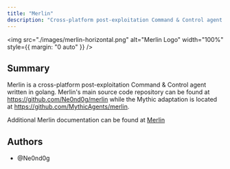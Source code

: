 ```yaml
---
title: "Merlin"
description: "Cross-platform post-exploitation Command & Control agent written in Golang"
---
```


<img
  src="./images/merlin-horizontal.png"
  alt="Merlin Logo"
  width="100%"
  style={{ margin: "0 auto" }}
/>

## Summary

Merlin is a cross-platform post-exploitation Command & Control agent written in golang.
Merlin's main source code repository can be found at https://github.com/Ne0nd0g/merlin while the Mythic adaptation
is located at https://github.com/MythicAgents/merlin.

Additional Merlin documentation can be found at [Merlin](/merlin-docs/introduction)

## Authors
- @Ne0nd0g
